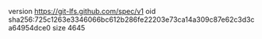 version https://git-lfs.github.com/spec/v1
oid sha256:725c1263e3346066bc612b286fe22203e73ca14a309c87e62c3d3ca64954dce0
size 4645
